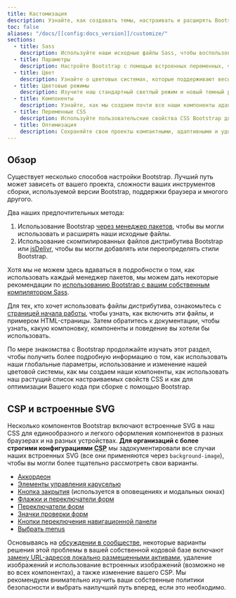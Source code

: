 ```yaml
---
title: Кастомизация
description: Узнайте, как создавать темы, настраивать и расширять Bootstrap с помощью Sass, множества глобальных параметров, обширной цветовой системы и многого другого.
toc: false
aliases: "/docs/[[config:docs_version]]/customize/"
sections:
  - title: Sass
    description: Используйте наши исходные файлы Sass, чтобы воспользоваться переменными, картами, миксинами и функциями.
  - title: Параметры
    description: Настройте Bootstrap с помощью встроенных переменных, чтобы легко переключать глобальные настройки CSS.
  - title: Цвет
    description: Узнайте о цветовых системах, которые поддерживают весь набор инструментов, и настройте их.
  - title: Цветовые режимы
    description: Изучите наш стандартный светлый режим и новый темный режим или создайте собственные цветовые режимы самостоятельно.
  - title: Компоненты
    description: Узнайте, как мы создаем почти все наши компоненты адаптивно с использованием базовых и модифицирующих классов.
  - title: Переменные CSS
    description: Используйте пользовательские свойства CSS Bootstrap для быстрого и перспективного проектирования и разработки.
  - title: Оптимизация
    description: Сохраняйте свои проекты компактными, адаптивными и удобными для поддержки, чтобы вы могли предоставить наилучший опыт.
---
```


## Обзор

Существует несколько способов настройки Bootstrap. Лучший путь может зависеть от вашего проекта, сложности ваших инструментов сборки, используемой версии Bootstrap, поддержки браузера и многого другого.

Два наших предпочтительных метода:

1. Использование Bootstrap [через менеджер пакетов]([[docsref:/getting-started/download#package-managers]]), чтобы вы могли использовать и расширять наши исходные файлы.
2. Использование скомпилированных файлов дистрибутива Bootstrap или [jsDelivr]([[docsref:/getting-started/download#cdn-via-jsdelivr]]), чтобы вы могли добавлять или переопределять стили Bootstrap.

Хотя мы не можем здесь вдаваться в подробности о том, как использовать каждый менеджер пакетов, мы можем дать некоторые рекомендации по [использованию Bootstrap с вашим собственным компилятором Sass]([[docsref:/customize/sass]]).

Для тех, кто хочет использовать файлы дистрибутива, ознакомьтесь с [страницей начала работы]([[docsref:/getting-started/introduction]]), чтобы узнать, как включить эти файлы, и примером HTML-страницы. Затем обратитесь к документации, чтобы узнать, какую компоновку, компоненты и поведение вы хотели бы использовать.

По мере знакомства с Bootstrap продолжайте изучать этот раздел, чтобы получить более подробную информацию о том, как использовать наши глобальные параметры, использование и изменение нашей цветовой системы, как мы создаем наши компоненты, как использовать наш растущий список настраиваемых свойств CSS и как для оптимизации Вашего кода при сборке с помощью Bootstrap.

## CSP и встроенные SVG

Несколько компонентов Bootstrap включают встроенные SVG в наш CSS для единообразного и легкого оформления компонентов в разных браузерах и на разных устройствах. **Для организаций с более строгими конфигурациями <abbr title="Политика безопасности контента">CSP</abbr>** мы задокументировали все случаи наших встроенных SVG (все они применяются через `background-image`), чтобы вы могли более тщательно рассмотреть свои варианты.

- [Аккордеон]([[docsref:/components/accordion]])
- [Элементы управления каруселью]([[docsref:/components/carousel#with-controls]])
- [Кнопка закрытия]([[docsref:/components/close-button]]) (используется в оповещениях и модальных окнах)
- [Флажки и переключатели форм]([[docsref:/forms/checks-radios]])
- [Переключатели форм]([[docsref:/forms/checks-radios#switches]])
- [Значки проверки форм]([[docsref:/forms/validation#server-side]])
- [Кнопки переключения навигационной панели]([[docsref:/components/navbar#responsive-behaviors]])
- [Выбрать menus]([[docsref:/forms/select]])

Основываясь на [обсуждении в сообществе](https://github.com/twbs/bootstrap/issues/25394), некоторые варианты решения этой проблемы в вашей собственной кодовой базе включают [замену URL-адресов локально размещенными активами]([[docsref:/getting-started/webpack#extracting-svg-files]]), удаление изображений и использование встроенных изображений (возможно не во всех компонентах), а также изменение вашего CSP. Мы рекомендуем внимательно изучить ваши собственные политики безопасности и выбрать наилучший путь вперед, если это необходимо.
